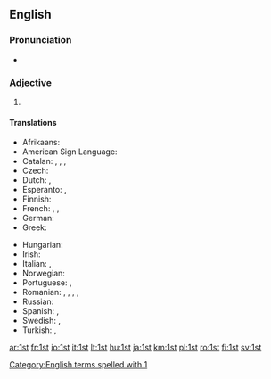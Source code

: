 ==English==

===Pronunciation===
* {{audio|en-us-1st.ogg|Audio (US)|lang=en}}

===Adjective===
{{en-adj|-}}

# {{abbreviation of|first|lang=en}}

====Translations====
{{trans-top-also|abbreviation of first|first}}
* Afrikaans: {{t|af|1ste}}
* American Sign Language: {{t|ase|1@Side-PalmForward 1@Side-PalmBack}}
* Catalan: {{t|ca|1r|m}}, {{t|ca|1a|f}}, {{t|ca|1rs|m-p}}, {{t|ca|1es|f-p}}
* Czech: {{t|cs|1.}}
* Dutch: {{t|nl|1ste}}, {{t|nl|1e}}
* Esperanto: {{t|eo|1a}}, {{t|eo|1-a}}
* Finnish: {{t|fi|1.}}
* French: {{t+|fr|1er|m}}, {{t+|fr|1re|f}}, {{t|fr|1ère|f}}
* German: {{t+|de|1.}}
* Greek: {{t|el|1ος}}
{{trans-mid}}
* Hungarian: {{t+|hu|1.}}
* Irish: {{t|ga|1ú}}
* Italian: {{t|it|1º|m}}, {{t|it|1ª|f}}
* Norwegian: {{t|no|1.}}
* Portuguese: {{t|pt|1.º|m}}, {{t|pt|1.ª|f}}
* Romanian: {{t|ro|1-ul|m}}, {{t|ro|1-a|f}}, {{t|ro|I-ul|m}}, {{t|ro|I-a|f}}, {{t|ro|1.|m|f}}
* Russian: {{t|ru|1-ый}}
* Spanish: {{t|es|1.º|m}}, {{t|es|1.ª|f}}
* Swedish: {{t+|sv|1:a}}, {{t+|sv|1:e}}
* Turkish: {{t|tr|1'inci}}, {{t|tr|1.}}
{{trans-bottom}}

[[Category:English terms spelled with 1]]

[[ar:1st]]
[[fr:1st]]
[[io:1st]]
[[it:1st]]
[[lt:1st]]
[[hu:1st]]
[[ja:1st]]
[[km:1st]]
[[pl:1st]]
[[ro:1st]]
[[fi:1st]]
[[sv:1st]]